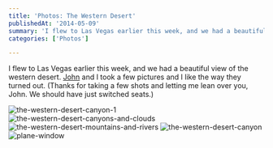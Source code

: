 ```yaml
---
title: 'Photos: The Western Desert'
publishedAt: '2014-05-09'
summary: 'I flew to Las Vegas earlier this week, and we had a beautiful view of the western desert. John and I took a few pictures and I like the way they turned out. (Thanks for taking a few shots and letting...'
categories: ['Photos']

---
```


I flew to Las Vegas earlier this week, and we had a beautiful view of the western desert. [John](http://twitter.com/saddington) and I took a few pictures and I like the way they turned out. (Thanks for taking a few shots and letting me lean over you, John. We should have just switched seats.)

<Image src="/images/blog/photos-the-western-desert/the-western-desert-canyon-1-800x533.jpg" alt="the-western-desert-canyon-1" width={800} height={600} />

<Image src="/images/blog/photos-the-western-desert/the-western-desert-canyons-and-clouds-800x533.jpg" alt="the-western-desert-canyons-and-clouds" width={800} height={600} />

<Image src="/images/blog/photos-the-western-desert/the-western-desert-mountains-and-rivers-800x532.jpg" alt="the-western-desert-mountains-and-rivers" width={800} height={600} />

<Image src="/images/blog/photos-the-western-desert/the-western-desert-canyon-800x533.jpg" alt="the-western-desert-canyon" width={800} height={600} />

<Image src="/images/blog/photos-the-western-desert/plane-window-800x533.jpg" alt="plane-window" width={800} height={600} />
